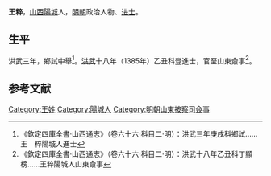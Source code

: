 {{Otheruses|other=名为王粹的其他人物|王粹}}

'''王粹'''，[[山西|山西]][[陽城|陽城]]人，[[明朝|明朝]]政治人物、[[进士|进士]]。

== 生平 ==
洪武三年，鄉試中舉<ref>《欽定四庫全書·山西通志》（卷六十六·科目二·明）：洪武三年庚戌科鄉試……王　粹陽城人進士</ref>。[[洪武|洪武]]十八年（1385年）乙丑科登進士，官至山東僉事<ref>《欽定四庫全書·山西通志》（卷六十六·科目二·明）：洪武十八年乙丑科丁顯榜……王粹陽城人山東僉事</ref>。

==参考文献==
{{reflist}}

{{洪武十八年乙丑科殿試金榜}}

{{Authority control}}

{{DEFAULTSORT:}}
[[Category:王姓|Category:王姓]]
[[Category:陽城人|Category:陽城人]]
[[Category:明朝山東按察司僉事|Category:明朝山東按察司僉事]]


{{明朝官员小作品}}